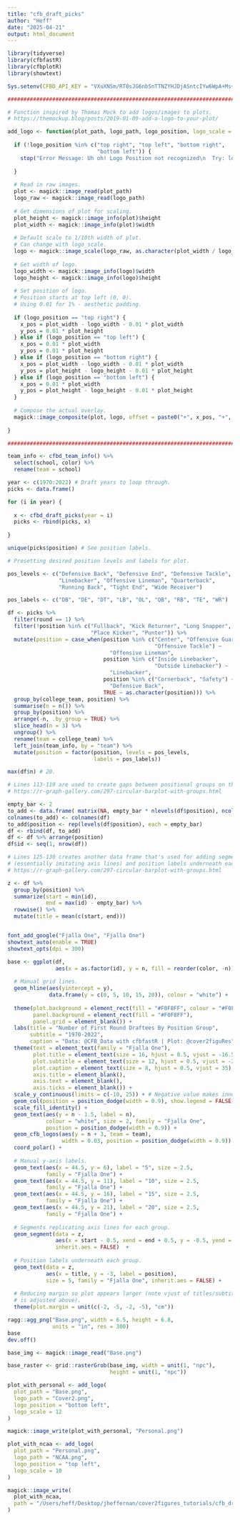 ```yaml
---
title: "cfb_draft_picks"
author: "Heff"
date: "2025-04-21"
output: html_document
---
```


```r
library(tidyverse)
library(cfbfastR)
library(cfbplotR)
library(showtext)
```

```r
Sys.setenv(CFBD_API_KEY = "VXuXNSm/RT0sJG6nbSnTTNZYHJDjASntcIYw6WpA+Ms+j/lkU7T9/d/i2GIKKVaj")
```

```r
###############################################################################

# Function inspired by Thomas Mock to add logos/images to plots.
# https://themockup.blog/posts/2019-01-09-add-a-logo-to-your-plot/

add_logo <- function(plot_path, logo_path, logo_position, logo_scale = 10) {
  
  if (!logo_position %in% c("top right", "top left", "bottom right",
                            "bottom left")) {
    stop("Error Message: Uh oh! Logo Position not recognized\n  Try: logo_positon = 'top right', 'top left', 'bottom right', or 'bottom left'")
    
  }
  
  # Read in raw images.
  plot <- magick::image_read(plot_path)
  logo_raw <- magick::image_read(logo_path)
  
  # Get dimensions of plot for scaling.
  plot_height <- magick::image_info(plot)$height
  plot_width <- magick::image_info(plot)$width
  
  # Default scale to 1/10th width of plot.
  # Can change with logo_scale.
  logo <- magick::image_scale(logo_raw, as.character(plot_width / logo_scale))
  
  # Get width of logo.
  logo_width <- magick::image_info(logo)$width
  logo_height <- magick::image_info(logo)$height
  
  # Set position of logo.
  # Position starts at top left (0, 0).
  # Using 0.01 for 1% - aesthetic padding.
  
  if (logo_position == "top right") {
    x_pos = plot_width - logo_width - 0.01 * plot_width
    y_pos = 0.01 * plot_height
  } else if (logo_position == "top left") {
    x_pos = 0.01 * plot_width
    y_pos = 0.01 * plot_height
  } else if (logo_position == "bottom right") {
    x_pos = plot_width - logo_width - 0.01 * plot_width
    y_pos = plot_height - logo_height - 0.01 * plot_height
  } else if (logo_position == "bottom left") {
    x_pos = 0.01 * plot_width
    y_pos = plot_height - logo_height - 0.01 * plot_height
  }
  
  # Compose the actual overlay.
  magick::image_composite(plot, logo, offset = paste0("+", x_pos, "+", y_pos))
  
}

###############################################################################
```

```r
team_info <- cfbd_team_info() %>%
  select(school, color) %>%
  rename(team = school)

year <- c(1970:2022) # Draft years to loop through.
picks <- data.frame()

for (i in year) {
  
  x <- cfbd_draft_picks(year = i)
  picks <- rbind(picks, x)
  
}

unique(picks$position) # See position labels.

# Presetting desired position levels and labels for plot.

pos_levels <- c("Defensive Back", "Defensive End", "Defensive Tackle",
                "Linebacker", "Offensive Lineman", "Quarterback",
                "Running Back", "Tight End", "Wide Receiver")

pos_labels <- c("DB", "DE", "DT", "LB", "OL", "QB", "RB", "TE", "WR")

df <- picks %>%
  filter(round == 1) %>%
  filter(!position %in% c("Fullback", "Kick Returner", "Long Snapper",
                          "Place Kicker", "Punter")) %>%
  mutate(position = case_when(position %in% c("Center", "Offensive Guard",
                                              "Offensive Tackle") ~
                                "Offensive Lineman",
                              position %in% c("Inside Linebacker",
                                              "Outside Linebacker") ~
                                "Linebacker",
                              position %in% c("Cornerback", "Safety") ~
                                "Defensive Back",
                              TRUE ~ as.character(position))) %>%
  group_by(college_team, position) %>%
  summarise(n = n()) %>%
  group_by(position) %>%
  arrange(-n, .by_group = TRUE) %>%
  slice_head(n = 3) %>%
  ungroup() %>%
  rename(team = college_team) %>%
  left_join(team_info, by = "team") %>%
  mutate(position = factor(position, levels = pos_levels,
                           labels = pos_labels))

max(df$n) # 20.

# Lines 113-119 are used to create gaps between positional groups on the plot.
# https://r-graph-gallery.com/297-circular-barplot-with-groups.html

empty_bar <- 2
to_add <- data.frame( matrix(NA, empty_bar * nlevels(df$position), ncol(df)) )
colnames(to_add) <- colnames(df)
to_add$position <- rep(levels(df$position), each = empty_bar)
df <- rbind(df, to_add)
df <- df %>% arrange(position)
df$id <- seq(1, nrow(df))

# Lines 125-130 creates another data frame that's used for adding segments
# (essentially imitating axis lines) and position labels underneath each group.
# https://r-graph-gallery.com/297-circular-barplot-with-groups.html

z <- df %>%
  group_by(position) %>%
  summarize(start = min(id),
            end = max(id) - empty_bar) %>%
  rowwise() %>%
  mutate(title = mean(c(start, end)))


font_add_google("Fjalla One", "Fjalla One")
showtext_auto(enable = TRUE)
showtext_opts(dpi = 300)

base <- ggplot(df,
               aes(x = as.factor(id), y = n, fill = reorder(color, -n))) +
  
  # Manual grid lines.
  geom_hline(aes(yintercept = y),
             data.frame(y = c(0, 5, 10, 15, 20)), colour = "white") +
  
  theme(plot.background = element_rect(fill = "#F0F8FF", colour = "#F0F8FF"),
        panel.background = element_rect(fill = "#F0F8FF"),
        panel.grid = element_blank()) +
  labs(title = "Number of First Round Draftees By Position Group",
       subtitle = "1970-2022",
       caption = "Data: @CFB_Data with cfbfastR | Plot: @cover2figuRes") +
  theme(text = element_text(family = "Fjalla One"),
        plot.title = element_text(size = 16, hjust = 0.5, vjust = -16.5),
        plot.subtitle = element_text(size = 12, hjust = 0.5, vjust = -22),
        plot.caption = element_text(size = 8, hjust = 0.5, vjust = 35),
        axis.title = element_blank(),
        axis.text = element_blank(),
        axis.ticks = element_blank()) +
  scale_y_continuous(limits = c(-10, 25)) + # Negative value makes inner circle larger.
  geom_col(position = position_dodge(width = 0.9), show.legend = FALSE) +
  scale_fill_identity() +
  geom_text(aes(y = n - 1.5, label = n),
            colour = "white", size = 2, family = "Fjalla One",
            position = position_dodge(width = 0.9)) +
  geom_cfb_logos(aes(y = n + 3, team = team),
                 width = 0.03, position = position_dodge(width = 0.9)) +
  coord_polar() +
  
  # Manual y-axis labels.
  geom_text(aes(x = 44.5, y = 6), label = "5", size = 2.5,
            family = "Fjalla One") +
  geom_text(aes(x = 44.5, y = 11), label = "10", size = 2.5,
            family = "Fjalla One") +
  geom_text(aes(x = 44.5, y = 16), label = "15", size = 2.5,
            family = "Fjalla One") +
  geom_text(aes(x = 44.5, y = 21), label = "20", size = 2.5,
            family = "Fjalla One") +
  
  # Segments replicating axis lines for each group.
  geom_segment(data = z,
               aes(x = start - 0.5, xend = end + 0.5, y = -0.5, yend = -0.5),
               inherit.aes = FALSE)  +
  
  # Position labels underneath each group.
  geom_text(data = z,
            aes(x = title, y = -3, label = position),
            size = 5, family = "Fjalla One", inherit.aes = FALSE) +
  
  # Reducing margin so plot appears larger (note vjust of titles/subtitles/captions
  # is adjusted above).
  theme(plot.margin = unit(c(-2, -5, -2, -5), "cm"))

ragg::agg_png("Base.png", width = 6.5, height = 6.8,
              units = "in", res = 300)
base
dev.off()

base_img <- magick::image_read("Base.png")

base_raster <- grid::rasterGrob(base_img, width = unit(1, "npc"),
                                height = unit(1, "npc"))

plot_with_personal <- add_logo(
  plot_path = "Base.png",
  logo_path = "Cover2.png",
  logo_position = "bottom left",
  logo_scale = 12
)

magick::image_write(plot_with_personal, "Personal.png")

plot_with_ncaa <- add_logo(
  plot_path = "Personal.png",
  logo_path = "NCAA.png",
  logo_position = "top left",
  logo_scale = 10
)

magick::image_write(
  plot_with_ncaa,
  path = "/Users/heff/Desktop/jheffernan/cover2figures_tutorials/cfb_draft_picks/cfb_draft_picks.png"
)
```
